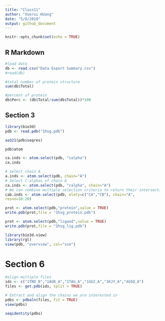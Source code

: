 ```yaml
---
title: "Class11"
author: "Xuerui HUang"
date: "5/8/2019"
output: github_document
---
```


```r
knitr::opts_chunk$set(echo = TRUE)
```

## R Markdown

```r
#load data
db <- read.csv("Data Export Summary.csv")
#read(db)

#total number of protein structure
sum(db$Total)

#percent of protein
db$Perc <- (db$Total/sum(db$Total))*100
```

## Section 3
```r
library(bio3d)
pdb <- read.pdb("1hsg.pdb")
```

```r
aa321(pdb$seqres)

pdb$atom
```
```r
ca.inds <- atom.select(pdb, "calpha")
ca.inds

# Select chain A
a.inds <- atom.select(pdb, chain="A")
# Select C-alphas of chain A
ca.inds <- atom.select(pdb, "calpha", chain="A")
# We can combine multiple selection criteria to return their intersection
cab.inds <- atom.select(pdb, elety=c("CA","CB"), chain="A",
resno=10:20)
```
```r
prot <- atom.select(pdb,"protein",value = TRUE)
write.pdb(prot,file = "1hsg_protein.pdb")

prot <- atom.select(pdb,"ligand",value = TRUE)
write.pdb(prot,file = "1hsg_lig.pdb")

library(bio3d.view)
library(rgl)
view(pdb, "overview", col="sse")
```

# Section 6
```r
#align multiple files
ids <- c("1TND_B","1AGR_A","1TAG_A","1GG2_A","1KJY_A","4G5Q_A")
files <- get.pdb(ids, split = TRUE)

# Extract and align the chains we are interested in
pdbs <- pdbaln(files, fit = TRUE)
view(pdbs)
```
```r
seqidentity(pdbs)

```






